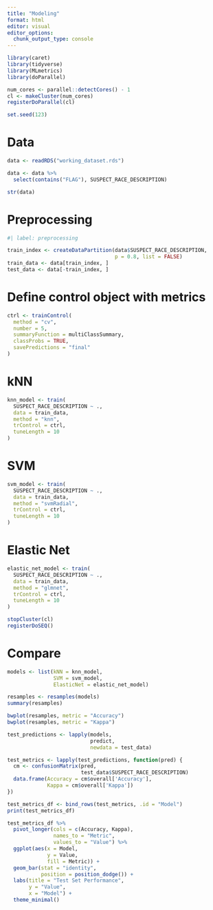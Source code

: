 ```yaml
---
title: "Modeling"
format: html
editor: visual
editor_options: 
  chunk_output_type: console
---
```


```r
library(caret)
library(tidyverse)
library(MLmetrics)
library(doParallel)

num_cores <- parallel::detectCores() - 1
cl <- makeCluster(num_cores)
registerDoParallel(cl)

set.seed(123) 
```


# Data

```r
data <- readRDS("working_dataset.rds")

data <- data %>%
  select(contains("FLAG"), SUSPECT_RACE_DESCRIPTION)

str(data)

```

# Preprocessing

```r
#| label: preprocessing

train_index <- createDataPartition(data$SUSPECT_RACE_DESCRIPTION, 
                                   p = 0.8, list = FALSE)
train_data <- data[train_index, ]
test_data <- data[-train_index, ]
```

# Define control object with metrics

```r

ctrl <- trainControl(
  method = "cv",
  number = 5,
  summaryFunction = multiClassSummary,
  classProbs = TRUE,
  savePredictions = "final"
)

```

# kNN

```r
knn_model <- train(
  SUSPECT_RACE_DESCRIPTION ~ ., 
  data = train_data, 
  method = "knn",
  trControl = ctrl, 
  tuneLength = 10 
)
```

# SVM

```r
svm_model <- train(
  SUSPECT_RACE_DESCRIPTION ~ ., 
  data = train_data, 
  method = "svmRadial",
  trControl = ctrl,
  tuneLength = 10 
)
```

# Elastic Net

```r
elastic_net_model <- train(
  SUSPECT_RACE_DESCRIPTION ~ ., 
  data = train_data, 
  method = "glmnet",
  trControl = ctrl,
  tuneLength = 10 
)
```

```r
stopCluster(cl)
registerDoSEQ()
```

# Compare

```r
models <- list(kNN = knn_model, 
               SVM = svm_model, 
               ElasticNet = elastic_net_model)

resamples <- resamples(models)
summary(resamples)

bwplot(resamples, metric = "Accuracy")
bwplot(resamples, metric = "Kappa")

test_predictions <- lapply(models, 
                           predict, 
                           newdata = test_data)

test_metrics <- lapply(test_predictions, function(pred) {
  cm <- confusionMatrix(pred, 
                        test_data$SUSPECT_RACE_DESCRIPTION)
  data.frame(Accuracy = cm$overall['Accuracy'], 
             Kappa = cm$overall['Kappa'])
})

test_metrics_df <- bind_rows(test_metrics, .id = "Model")
print(test_metrics_df)

test_metrics_df %>%
  pivot_longer(cols = c(Accuracy, Kappa), 
               names_to = "Metric", 
               values_to = "Value") %>%
  ggplot(aes(x = Model, 
             y = Value, 
             fill = Metric)) +
  geom_bar(stat = "identity", 
           position = position_dodge()) +
  labs(title = "Test Set Performance", 
       y = "Value", 
       x = "Model") +
  theme_minimal()
```

